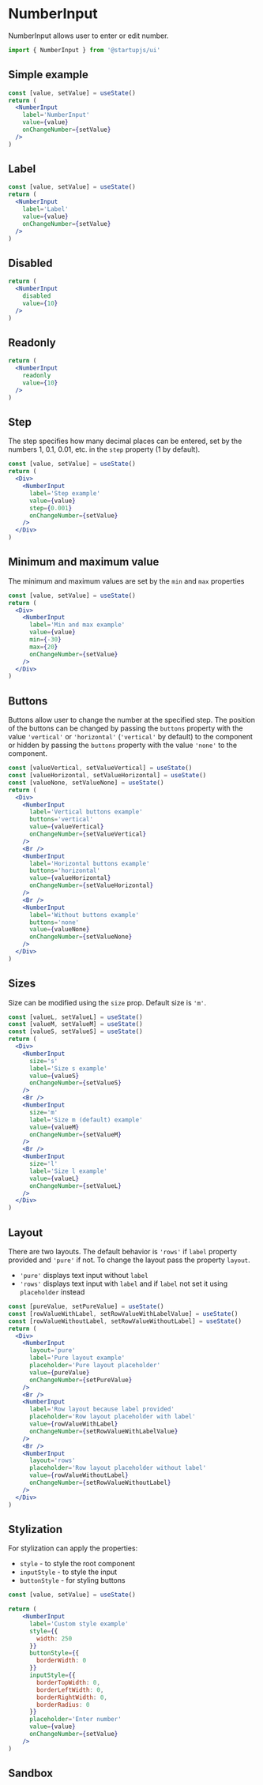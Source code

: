 
# NumberInput

NumberInput allows user to enter or edit number.

```jsx
import { NumberInput } from '@startupjs/ui'
```

## Simple example

```jsx example
const [value, setValue] = useState()
return (
  <NumberInput
    label='NumberInput'
    value={value}
    onChangeNumber={setValue}
  />
)
```

## Label

```jsx example
const [value, setValue] = useState()
return (
  <NumberInput
    label='Label'
    value={value}
    onChangeNumber={setValue}
  />
)
```

## Disabled

```jsx example
return (
  <NumberInput
    disabled
    value={10}
  />
)
```

## Readonly

```jsx example
return (
  <NumberInput
    readonly
    value={10}
  />
)
```

## Step

The step specifies how many decimal places can be entered, set by the numbers 1, 0.1, 0.01, etc. in the `step` property (1 by default).

```jsx example
const [value, setValue] = useState()
return (
  <Div>
    <NumberInput
      label='Step example'
      value={value}
      step={0.001}
      onChangeNumber={setValue}
    />
  </Div>
)
```

## Minimum and maximum value

The minimum and maximum values are set by the `min` and `max` properties

```jsx example
const [value, setValue] = useState()
return (
  <Div>
    <NumberInput
      label='Min and max example'
      value={value}
      min={-30}
      max={20}
      onChangeNumber={setValue}
    />
  </Div>
)
```

## Buttons

Buttons allow user to change the number at the specified step. The position of the buttons can be changed by passing the `buttons` property with the value `'vertical'` or `'horizontal'` (`'vertical'` by default) to the component or hidden by passing the `buttons` property with the value `'none'` to the component.

```jsx example
const [valueVertical, setValueVertical] = useState()
const [valueHorizontal, setValueHorizontal] = useState()
const [valueNone, setValueNone] = useState()
return (
  <Div>
    <NumberInput
      label='Vertical buttons example'
      buttons='vertical'
      value={valueVertical}
      onChangeNumber={setValueVertical}
    />
    <Br />
    <NumberInput
      label='Horizontal buttons example'
      buttons='horizontal'
      value={valueHorizontal}
      onChangeNumber={setValueHorizontal}
    />
    <Br />
    <NumberInput
      label='Without buttons example'
      buttons='none'
      value={valueNone}
      onChangeNumber={setValueNone}
    />
  </Div>
)
```

## Sizes

Size can be modified using the `size` prop. Default size is `'m'`.

```jsx example
const [valueL, setValueL] = useState()
const [valueM, setValueM] = useState()
const [valueS, setValueS] = useState()
return (
  <Div>
    <NumberInput
      size='s'
      label='Size s example'
      value={valueS}
      onChangeNumber={setValueS}
    />
    <Br />
    <NumberInput
      size='m'
      label='Size m (default) example'
      value={valueM}
      onChangeNumber={setValueM}
    />
    <Br />
    <NumberInput
      size='l'
      label='Size l example'
      value={valueL}
      onChangeNumber={setValueL}
    />
  </Div>
)
```

## Layout

There are two layouts. The default behavior is `'rows'` if `label` property provided and `'pure'` if not. To change the layout pass the property `layout`.

- `'pure'` displays text input without `label`
- `'rows'` displays text input with `label` and if `label` not set it using `placeholder` instead

```jsx example
const [pureValue, setPureValue] = useState()
const [rowValueWithLabel, setRowValueWithLabelValue] = useState()
const [rowValueWithoutLabel, setRowValueWithoutLabel] = useState()
return (
  <Div>
    <NumberInput
      layout='pure'
      label='Pure layout example'
      placeholder='Pure layout placeholder'
      value={pureValue}
      onChangeNumber={setPureValue}
    />
    <Br />
    <NumberInput
      label='Row layout because label provided'
      placeholder='Row layout placeholder with label'
      value={rowValueWithLabel}
      onChangeNumber={setRowValueWithLabelValue}
    />
    <Br />
    <NumberInput
      layout='rows'
      placeholder='Row layout placeholder without label'
      value={rowValueWithoutLabel}
      onChangeNumber={setRowValueWithoutLabel}
    />
  </Div>
)
```

## Stylization

For stylization can apply the properties:

- `style` - to style the root component
- `inputStyle` - to style the input
- `buttonStyle` - for styling buttons

```jsx example
const [value, setValue] = useState()

return (
    <NumberInput
      label='Custom style example'
      style={{
        width: 250
      }}
      buttonStyle={{
        borderWidth: 0
      }}
      inputStyle={{
        borderTopWidth: 0,
        borderLeftWidth: 0,
        borderRightWidth: 0,
        borderRadius: 0
      }}
      placeholder='Enter number'
      value={value}
      onChangeNumber={setValue}
    />
)
```

## Sandbox

<Sandbox Component={NumberInput} />
